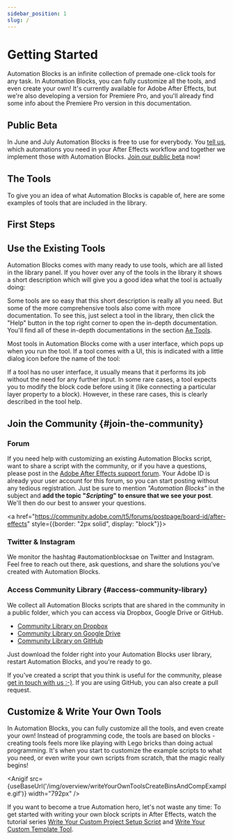 ```yaml
---
sidebar_position: 1
slug: /
---
```



# Getting Started

Automation Blocks is an infinite collection of premade one-click tools for any task. In Automation Blocks, you can fully customize all the tools, and even create your own! It's currently available for Adobe After Effects, but we're also developing a version for Premiere Pro, and you'll already find some info about the Premiere Pro version in this documentation.

<Youtube id="yuiYH9NxCCQ" />

## Public Beta

In June and July Automation Blocks is free to use for everybody. You [tell us](#join-the-community), which automations you need in your After Effects workflow and together we implement those with Automation Blocks. [Join our public beta](https://aescripts.com/automation-blocks-for-after-effects/) now!

## The Tools 

To give you an idea of what Automation Blocks is capable of, here are some examples of tools that are included in the library.

<div style={{display:"flex", "flex-wrap": "wrap", "gap":"40px"}}>

<ToolTeaserBox src="/img/overview/toolTeaserCompSpreadsheet.png" link="/tools-ae/compDuplicatesFromSpreadsheet" title="Comp Duplicates From Spreadsheet" description="Batch replace text, footage, colors and other properties based on a spreadsheet." />

<ToolTeaserBox src="/img/overview/toolTeaserColorPalette.png" link="/tools-ae/colorPalettes" title="Color Palette Workflow" description="Manage the colors of your project to a central color palette and dynamically link all color properties to it."/>

<ToolTeaserBox src="/img/overview/toolTeaserInsertFrames.png" link="/tools-ae/compTimeTools" title="Comp Time Tools" description="Insert frames - in the middle of a comp, for example. This tool will shift layers, keyframes and markers as needed and change the duration of a comp & precomps."/>

<ToolTeaserBox src="/img/overview/toolTeaserSearchReplaceExpressions.png" link="/tools-ae/expressions" title="Expressions" description="Tools to search & replace in Expressions, globally enable or disable expressions, and more."/>

<ToolTeaserBox src="/img/overview/toolTeaserGuides.png" link="/tools-ae/guides" title="Guides" description="Create guides around selected layers, save your favourite guide setups as presets, and more."/>

<ToolTeaserBox src="/img/overview/toolTeaserKeyframeLibrary.png" link="/tools-ae/keyframes" title="Keyframes" description="Save frequently used keyframe combinations in a library and create keyframe presets that automatically adjust to existing keys."/>

<ToolTeaserBox src="/img/overview/toolTeaserPrecompose.png" link="/tools-ae/precomposeScripts" title="Precompose On Steroids" description="Precompose & crop to content size, move layers into and out of precomps, and more."/>

<ToolTeaserBox src="/img/overview/toolTeaserProjectCleanup.png" link="/tools-ae/projectCleanup" title="Project Cleanup" description="Move project items into bins based on their file type, search & replace in project items, and more."/>

<ToolTeaserBox src="/img/overview/toolTeaserRandomness.png" link="/tools-ae/randomize" title="Randomize" description="Distribute layers randomly or randomize any layer properties in no time."/>

<ToolTeaserBox src="/img/overview/toolTeaserRigs.png" link="/tools-ae/rigsAndPresets" title="Rigs & Presets" description="Auto resizing text boxes which live on the text layers themselves (no extra layers needed), a rig to time-remap keyframes, and more."/>

<ToolTeaserBox src="/img/overview/toolTeaserTextSpreadsheet.png" link="/tools-ae/textFromToSpreadsheet" title="Text From/To Spreadsheet" description="Exports or replaces text based on a spreadsheet"/>

<ToolTeaserBox src="/img/overview/toolTeaserSyncFolders.png" link="/tools-ae/syncedFolders" title="Sync Folders" description="Sync system directories with bins of your After Effects project easily"/>
</div>

## First Steps

<Youtube id="0wwQM7NpUzI" />

## Use the Existing Tools

Automation Blocks comes with many ready to use tools, which are all listed in the library panel.
If you hover over any of the tools in the library it shows a short description which will give you a good idea what the tool is actually doing:

<RetinaImg src="/img/overview/toolsHelpAndHelpTip.png" alt="help in the Automation Blocks library"/>

Some tools are so easy that this short description is really all you need. But some of the more comprehensive tools also come with more documentation. To see this, just select a tool in the library, then click the "Help" button in the top right corner to open the in-depth documentation. You'll find all of these in-depth documentations in the section [Ae Tools](tools-ae/overviewToolsAe).

Most tools in Automation Blocks come with a user interface, which pops up when you run the tool. If a tool comes with a UI, this is indicated with a little dialog icon before the name of the tool:

<RetinaImg src="/img/overview/libraryUiIconExplanation.png" alt="icon indicating that tool has a user interface"/>

If a tool has no user interface, it usually means that it performs its job without the need for any further input. In some rare cases, a tool expects you to modify the block code before using it (like connecting a particular layer property to a block). However, in these rare cases, this is clearly described in the tool help.

## Join the Community {#join-the-community}

### Forum

If you need help with customizing an existing Automation Blocks script, want to share a script with the community, or if you have a questions, please post in the [Adobe After Effects support forum](https://community.adobe.com/t5/after-effects/ct-p/ct-after-effects?page=1&sort=latest_replies&filter=unresolved&lang=all&tabid=discussions). 
Your Adobe ID is already your user account for this forum, so you can start posting without any tedious registration. Just be sure to mention *"Automation Blocks"* in the subject and **add the topic "*Scripting*" to ensure that we see your post**. We'll then do our best to answer your questions.

<a href="https://community.adobe.com/t5/forums/postpage/board-id/after-effects" style={{border: "2px solid", display: "block"}}><RetinaImg src="/img/overview/postAdobeForum.png" alt="post questions in the Adobe forum"/></a>

### Twitter & Instagram

We monitor the hashtag #automationblocksae on Twitter and Instagram. Feel free to reach out there, ask questions, and share the solutions you've created with Automation Blocks.

### Access Community Library {#access-community-library}

We collect all Automation Blocks scripts that are shared in the community in a public folder, which you can access via Dropbox, Google Drive or GitHub. 

- [Community Library on Dropbox](https://www.dropbox.com/sh/1x8juwu30hf1p0o/AAA1nQmbqglqVu22bS5WEJPZa?dl=0)
- [Community Library on Google Drive](https://drive.google.com/drive/folders/1-2VPXG_fsxyeNqVGBUEKI7eTd3e_n5qy?usp=sharing)
- [Community Library on GitHub](https://github.com/mamoworld/automation-blocks-ae-community-library)

Just download the folder right into your Automation Blocks user library, restart Automation Blocks, and you're ready to go.

If you've created a script that you think is useful for the community, please [get in touch with us :-)](mailto:info@mamoworld.com). If you are using GitHub, you can also create a pull request.

## Customize & Write Your Own Tools

In Automation Blocks, you can fully customize all the tools, and even create your own! Instead of programming code, the tools are based on blocks - creating tools feels more like playing with Lego bricks than doing actual programming. It's when you start to customize the example scripts to what you need, or even write your own scripts from scratch, that the magic really begins! 

<Anigif src={useBaseUrl('/img/overview/writeYourOwnToolsCreateBinsAndCompExample.gif')} width="792px" />

If you want to become a true Automation hero, let's not waste any time: To get started with writing your own block scripts in After Effects, watch the tutorial series [Write Your Custom Project Setup Script](tutorials-ae/writeCustomProjectSetupScript) and [Write Your Custom Template Tool](tutorials-ae/writeCustomTemplateTool).